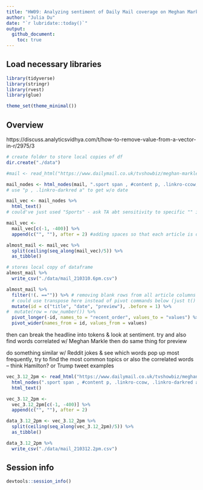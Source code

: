 ```yaml
---
title: "HW09: Analyzing sentiment of Daily Mail coverage on Meghan Markle"
author: "Julia Du"
date: "`r lubridate::today()`"
output: 
  github_document:
    toc: true
---
```


## Load necessary libraries

```r
library(tidyverse)
library(stringr)
library(rvest)
library(glue)

theme_set(theme_minimal())
```

## Overview

https://discuss.analyticsvidhya.com/t/how-to-remove-value-from-a-vector-in-r/2975/3
```r
# create folder to store local copies of df
dir.create("./data")

#mail <- read_html("https://www.dailymail.co.uk/tvshowbiz/meghan-markle/index.html")

mail_nodes <- html_nodes(mail, ".sport span , #content p, .linkro-ccow, .linkro-darkred a")
# use "p , .linkro-darkred a" to get w/o date

mail_vec <- mail_nodes %>%
  html_text()
# could've just used "Sports" - ask TA abt sensitivity to specific "" in str_detecct

mail_vec <- 
  mail_vec[c(-1, -400)] %>%
  append(c("", ""), after = 2) #adding spaces so that each article is divided into 5 elements

almost_mail <- mail_vec %>%
  split(ceiling(seq_along(mail_vec)/5)) %>%
  as_tibble() 

# stores local copy of dataframe
almost_mail %>%
  write_csv("./data/mail_210310.6pm.csv")

almost_mail %>%
  filter(!(. =="")) %>% # removing blank rows from all article columns
  # could use transpose here instead of pivot commands below (just t() & then as_tibble() in pipe)
  mutate(id = c("title", "date", "preview"), .before = 1) %>%
#  mutate(row = row_number()) %>%
  pivot_longer(-id, names_to = "recent_order", values_to = "values") %>%
  pivot_wider(names_from = id, values_from = values)

```

then can break the headline into tokens & look at sentiment. try and also find words correlated w/ Meghan Markle
then do same thing for preview

do something similar w/ Reddit jokes & see which words pop up most frequently, try to find the most common topics
or also the correlated words -- think Hamilton? or Trump tweet examples












```r
vec_3.12_2pm <- read_html("https://www.dailymail.co.uk/tvshowbiz/meghan-markle/index.html") %>%
  html_nodes(".sport span , #content p, .linkro-ccow, .linkro-darkred a") %>%
  html_text() 

vec_3.12_2pm <-
  vec_3.12_2pm[c(-1, -400)] %>%
  append(c("", ""), after = 2) 

data_3.12_2pm <- vec_3.12_2pm %>%
  split(ceiling(seq_along(vec_3.12_2pm)/5)) %>%
  as_tibble()

data_3.12_2pm %>%
  write_csv("./data/mail_210312.2pm.csv")

```

## Session info

```r
devtools::session_info()
```